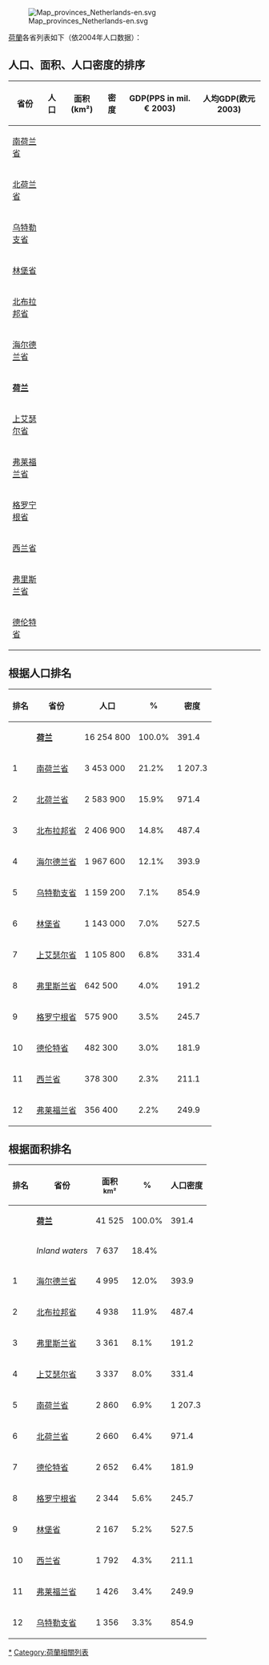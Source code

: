 [[File:Map_provinces_Netherlands-en.svg|thumb]]

[[荷蘭|荷蘭]]各省列表如下（依2004年人口数据）：

==人口、面积、人口密度的排序==
{| class="wikitable sortable"
! 省份
! 人口
! 面积 (km²)
! 密度
! GDP(PPS in mil. € 2003)
! 人均GDP(欧元 2003)
|-- align="right"
| [[南荷兰省|南荷兰省]]
| {{Nts|3453000}} || {{Nts|2860}} || {{Nts|1207.3}} || {{Nts|95868}} || {{Nts|27825}}
|-- align="right"
| [[北荷兰省|北荷兰省]]
| {{Nts|2583900}} || {{Nts|2660}} || {{Nts|971.4}} || {{Nts|65295}} || {{Nts|27169}}
|-- align="right"
| [[乌特勒支省|乌特勒支省]]
| {{Nts|1159200}} || {{Nts|1356}} || {{Nts|854.9}} || {{Nts|38355}} || {{Nts|33148}}
|-- align="right"
| [[林堡省__(荷兰)|林堡省]]
| {{Nts|1143000}} || {{Nts|2167}} || {{Nts|527.5}} || {{Nts|28038}} || {{Nts|24585}}
|-- align="right"
| [[北布拉邦省|北布拉邦省]]
| {{Nts|2406900}} || {{Nts|4938}} || {{Nts|487.4}} || {{Nts|65295}} || {{Nts|27169}}
|-- align="right"
| [[海尔德兰省|海尔德兰省]]
| {{Nts|1967600}} || {{Nts|4995}} || {{Nts|393.9}} || {{Nts|45043}} || {{Nts|22942}}
|-- align="right"
| '''[[荷兰|荷兰]]'''
| {{Nts|16254800}} || {{Nts|41525}} || {{Nts|391.4}} || {{Nts|440167}} || {{Nts|27132}}
|-- align="right"
| [[上艾瑟尔省|上艾瑟尔省]]
| {{Nts|1105800}} || {{Nts|3337}} || {{Nts|331.4}} || {{Nts|25854}} || {{Nts|23441}}
|-- align="right"
| [[弗莱福兰省|弗莱福兰省]]
| {{Nts|356400}} || {{Nts|1426}} || {{Nts|249.9}} || {{Nts|6915}} || {{Nts|19439}}
|-- align="right"
| [[格罗宁根省|格罗宁根省]]
| {{Nts|575900}} || {{Nts|2344}} || {{Nts|245.7}} || {{Nts|18496}} || {{Nts|32245}}
|-- align="right"
| [[西兰省|西兰省]]
| {{Nts|378300}} || {{Nts|1792}} || {{Nts|211.1}} || {{Nts|9354}} || {{Nts|24706}}
|-- align="right"
| [[弗里斯兰省|弗里斯兰省]]
| {{Nts|642500}} || {{Nts|3361}} || {{Nts|191.2}} || {{Nts|13989}} || {{Nts|21830}}
|-- align="right"
| [[德伦特省|德伦特省]]
| {{Nts|482300}} || {{Nts|2652}} || {{Nts|181.9}} || {{Nts|10323}} || {{Nts|21427}}
|}

==根据人口排名==
{| class="wikitable"
! 排名
! 省份
! 人口
! %
! 密度
|-
| || '''[[荷兰|荷兰]]'''
| 16 254 800 || 100.0% || 391.4
|-
| 1 || [[南荷兰省|南荷兰省]]
| 3 453 000 || 21.2% || 1 207.3
|-
| 2 || [[北荷兰省|北荷兰省]]
| 2 583 900 || 15.9% || 971.4
|-
| 3 || [[北布拉邦省|北布拉邦省]]
| 2 406 900 || 14.8% || 487.4
|-
| 4 || [[海尔德兰省|海尔德兰省]]
| 1 967 600 || 12.1% || 393.9
|-
| 5 || [[乌特勒支省|乌特勒支省]]
| 1 159 200 || 7.1% || 854.9
|-
| 6 || [[林堡省__(荷兰)|林堡省]]
| 1 143 000 || 7.0% || 527.5
|-
| 7 || [[上艾瑟尔省|上艾瑟尔省]]
| 1 105 800 || 6.8% || 331.4
|-
| 8 || [[弗里斯兰省|弗里斯兰省]]
| 642 500 || 4.0% || 191.2
|-
| 9 || [[格罗宁根省|格罗宁根省]]
| 575 900 || 3.5% || 245.7
|-
| 10 || [[德伦特省|德伦特省]]
| 482 300 || 3.0% || 181.9
|-
| 11 || [[西兰省|西兰省]]
| 378 300 || 2.3% || 211.1
|-
| 12 || [[弗莱福兰省|弗莱福兰省]]
| 356 400 || 2.2% || 249.9
|}

==根据面积排名==
{| class="wikitable"
! 排名
! 省份
! 面积<br /><small>km²</small>
! %
! 人口密度
|-
| || '''[[荷兰|荷兰]]'''
| 41 525 || 100.0% || 391.4
|-
| || ''Inland waters''
| 7 637 || 18.4% ||
|-
| 1 || [[海尔德兰省|海尔德兰省]]
| 4 995 || 12.0% || 393.9
|-
| 2 || [[北布拉邦省|北布拉邦省]]
| 4 938 || 11.9% || 487.4
|-
| 3 || [[弗里斯兰省|弗里斯兰省]]
| 3 361 || 8.1% || 191.2
|-
| 4 || [[上艾瑟尔省|上艾瑟尔省]]
| 3 337 || 8.0% || 331.4
|-
| 5 || [[南荷兰省|南荷兰省]]
| 2 860 || 6.9% || 1 207.3
|-
| 6 || [[北荷兰省|北荷兰省]]
| 2 660 || 6.4% || 971.4
|-
| 7 || [[德伦特省|德伦特省]]
| 2 652 || 6.4% || 181.9
|-
| 8 || [[格罗宁根省|格罗宁根省]]
| 2 344 || 5.6% || 245.7
|-
| 9 || [[林堡省__(荷兰)|林堡省]]
| 2 167 || 5.2% || 527.5
|-
| 10 || [[西兰省|西兰省]]
| 1 792 || 4.3% || 211.1
|-
| 11 || [[弗莱福兰省|弗莱福兰省]]
| 1 426 || 3.4% || 249.9
|-
| 12 || [[乌特勒支省|乌特勒支省]]
| 1 356 || 3.3% || 854.9
|}

{{multiple image
 | align = left
 | total_width = 280
 | image_style = border:none;

 | image1 = Dutch provinces by nominal GRP in 2016.png
 | caption1 = 2016年荷蘭各省名義GDP

 | image2 = Dutch provinces by nominal GRP per capita in 2016.png
 | caption2 = 2016年荷蘭各省人均名義GDP

| image3 = Dutch provinces by HDI (2017).svg
 | caption3 = 2017年荷蘭各省人類發展指數
}}

[[Category:荷兰省份|*]]
[[Category:荷蘭相關列表|Category:荷蘭相關列表]]